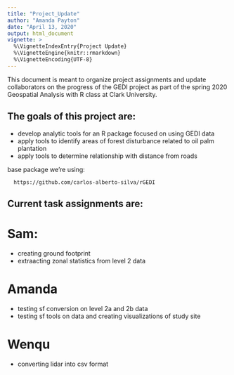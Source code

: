 ```yaml
---
title: "Project_Update"
author: "Amanda Payton"
date: "April 13, 2020"
output: html_document
vignette: >
  %\VignetteIndexEntry{Project Update}
  %\VignetteEngine{knitr::rmarkdown}
  %\VignetteEncoding{UTF-8}
---
```


This document is meant to organize project assignments and update collaborators
on the progress of the GEDI project as part of the spring 2020 Geospatial 
Analysis with R class at Clark University.

## The goals of this project are:
  - develop analytic tools for an R package focused on using GEDI data
  - apply tools to identify areas of forest disturbance related to oil palm 
    plantation
  - apply tools to determine relationship with distance from roads
 
base package we're using:

      https://github.com/carlos-alberto-silva/rGEDI
 
## Current task assignments are:

# Sam:
  - creating ground footprint
  - extraacting zonal statistics from level 2 data

# Amanda
  - testing sf conversion on level 2a and 2b data
  - testing sf tools on data and creating visualizations of study site

# Wenqu
  - converting lidar into csv format


 